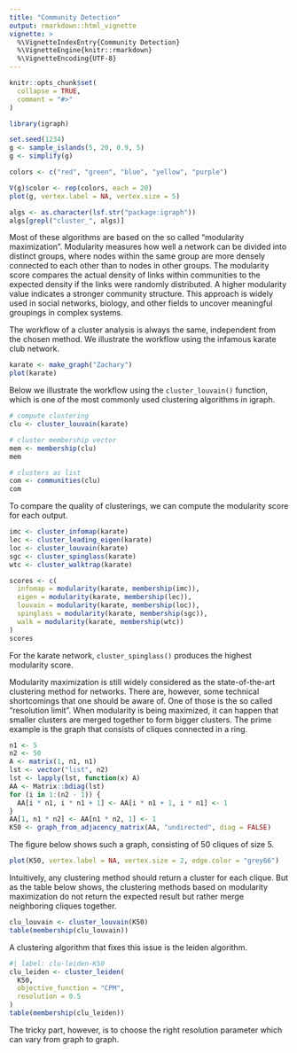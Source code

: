 ```yaml
---
title: "Community Detection"
output: rmarkdown::html_vignette
vignette: >
  %\VignetteIndexEntry{Community Detection}
  %\VignetteEngine{knitr::rmarkdown}
  %\VignetteEncoding{UTF-8}
---
```


```r
knitr::opts_chunk$set(
  collapse = TRUE,
  comment = "#>"
)
```

```r
library(igraph)
```


```r
set.seed(1234)
g <- sample_islands(5, 20, 0.9, 5)
g <- simplify(g)

colors <- c("red", "green", "blue", "yellow", "purple")

V(g)$color <- rep(colors, each = 20)
plot(g, vertex.label = NA, vertex.size = 5)
```

```r
algs <- as.character(lsf.str("package:igraph"))
algs[grepl("cluster_", algs)]
```

Most of these algorithms are based on the so called "modularity maximization". 
Modularity measures how well a network can be divided into distinct groups, where nodes within the same group are more densely connected to each other than to nodes in other groups. 
The modularity score compares the actual density of links within communities to the expected density if the links were randomly distributed. 
A higher modularity value indicates a stronger community structure. 
This approach is widely used in social networks, biology, and other fields to uncover meaningful groupings in complex systems.

The workflow of a cluster analysis is always the same, independent from the chosen method. We illustrate the workflow using the infamous karate club network.

```r
karate <- make_graph("Zachary")
plot(karate)
```

Below we illustrate the workflow using the `cluster_louvain()` function, which is one of the most commonly used clustering algorithms in igraph.

```r
# compute clustering
clu <- cluster_louvain(karate)

# cluster membership vector
mem <- membership(clu)
mem

# clusters as list
com <- communities(clu)
com
```

To compare the quality of clusterings, we can compute the modularity score for each output.

```r

imc <- cluster_infomap(karate)
lec <- cluster_leading_eigen(karate)
loc <- cluster_louvain(karate)
sgc <- cluster_spinglass(karate)
wtc <- cluster_walktrap(karate)

scores <- c(
  infomap = modularity(karate, membership(imc)),
  eigen = modularity(karate, membership(lec)),
  louvain = modularity(karate, membership(loc)),
  spinglass = modularity(karate, membership(sgc)),
  walk = modularity(karate, membership(wtc))
)
scores
```

For the karate network, `cluster_spinglass()` produces the highest modularity score.

Modularity maximization is still widely considered as the state-of-the-art clustering method
for networks. There are, however, some technical shortcomings that one should be aware of.
One of those is the so called "resolution limit". When modularity is being maximized, it can happen
that smaller clusters are merged together to form bigger clusters. The prime example is the graph that
consists of cliques connected in a ring.

```r
n1 <- 5
n2 <- 50
A <- matrix(1, n1, n1)
lst <- vector("list", n2)
lst <- lapply(lst, function(x) A)
AA <- Matrix::bdiag(lst)
for (i in 1:(n2 - 1)) {
  AA[i * n1, i * n1 + 1] <- AA[i * n1 + 1, i * n1] <- 1
}
AA[1, n1 * n2] <- AA[n1 * n2, 1] <- 1
K50 <- graph_from_adjacency_matrix(AA, "undirected", diag = FALSE)
```

The figure below shows such a graph, consisting of 50 cliques of size 5. 

```r
plot(K50, vertex.label = NA, vertex.size = 2, edge.color = "grey66")
```

Intuitively, any clustering method should return a cluster for each clique.
But as the table below shows, the clustering methods based on modularity maximization do not return the expected result but rather merge neighboring cliques together.

```r
clu_louvain <- cluster_louvain(K50)
table(membership(clu_louvain))
```

A clustering algorithm that fixes this issue is the leiden algorithm.

```r
#| label: clu-leiden-K50
clu_leiden <- cluster_leiden(
  K50,
  objective_function = "CPM",
  resolution = 0.5
)
table(membership(clu_leiden))
```

The tricky part, however, is to choose the right resolution parameter which can vary from graph to graph.